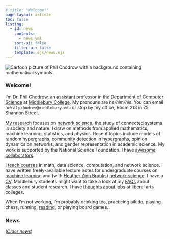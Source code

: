 ```yaml
---
# title: "Welcome!"
page-layout: article
toc: false
listing:
  - id: news
    contents: 
      - news.yml
    sort-ui: false
    filter-ui: false
    template: ejs/news.ejs
---
```

 
<img src="assets/img/avatar-bg-trimmed.png" class="img-responsive img-profile" alt="Cartoon picture of Phil Chodrow with a background containing mathematical symbols."> 


### Welcome!  
      
I'm Dr. Phil Chodrow, an assistant professor in the [Department of Computer Science](https://www.middlebury.edu/academics/cs) at [Middlebury College](https://www.middlebury.edu/#story645114). My pronouns are *he/him/his*. 
You can email me at `pchodrow@middlebury.edu` or stop by my office, Room 218 in 75 Shannon Street. 

[My research](research.qmd) focuses on [network science](https://en.wikipedia.org/wiki/Network_science), the study of connected systems in society and nature. I draw on methods from applied mathematics, machine learning, statistics, and physics. Recent topics include models of random hypergraphs, community detection in hypergraphs, opinion dynamics on networks, and gender representation in academic science. My work is supported by the National Science Foundation. I have [awesome collaborators](research.qmd#key-collaborators). 

I  [teach courses](teaching.qmd) in math, data science, computation, and network science. 
I have written freely-available lecture notes for undergraduate courses on [machine learning](https://www.philchodrow.prof/ml-notes/) and (with [Heather Zinn Brooks](https://sites.google.com/g.hmc.edu/hzinnbrooks)) [network science](https://network-science-notes.github.io/). 
I have a [CV](https://www.philchodrow.prof/cv/cv.pdf). 
Middlebury students might want to take a look at my [FAQs](faqs.qmd#middlebury-student-faqs.qmd) about classes and student research. 
I have [thoughts about jobs](job_app.qmd) at liberal arts colleges. 

When I'm not working, I'm probably drinking tea, practicing aikido, playing chess, running, [reading](reading.qmd), or playing board games. 

<div class="no-wrap">

<h3 class="underline">News</h3>

:::{#news}
:::
   

([*Older news*](news_archive.qmd))

</div>



